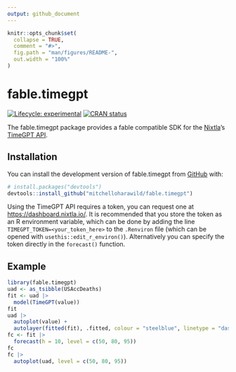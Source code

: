 ```yaml
---
output: github_document
---
```


<!-- README.md is generated from README.Rmd. Please edit that file -->

```r
knitr::opts_chunk$set(
  collapse = TRUE,
  comment = "#>",
  fig.path = "man/figures/README-",
  out.width = "100%"
)
```

# fable.timegpt

<!-- badges: start -->
[![Lifecycle: experimental](https://img.shields.io/badge/lifecycle-experimental-orange.svg)](https://lifecycle.r-lib.org/articles/stages.html#experimental)
[![CRAN status](https://www.r-pkg.org/badges/version/fable.timegpt)](https://CRAN.R-project.org/package=fable.timegpt)
<!-- badges: end -->

The fable.timegpt package provides a fable compatible SDK for the [Nixtla](https://www.nixtla.io/)'s [TimeGPT API](https://docs.nixtla.io/).

## Installation

You can install the development version of fable.timegpt from [GitHub](https://github.com/) with:

``` r
# install.packages("devtools")
devtools::install_github("mitchelloharawild/fable.timegpt")
```

Using the TimeGPT API requires a token, you can request one at <https://dashboard.nixtla.io/>. It is recommended that you store the token as an R environment variable, which can be done by adding the line `TIMEGPT_TOKEN=<your_token_here>` to the `.Renviron` file (which can be opened with `usethis::edit_r_environ()`). Alternatively you can specify the token directly in the `forecast()` function.

## Example

```r
library(fable.timegpt)
uad <- as_tsibble(USAccDeaths)
fit <- uad |> 
  model(TimeGPT(value))
fit
uad |> 
  autoplot(value) + 
  autolayer(fitted(fit), .fitted, colour = "steelblue", linetype = "dashed")
fc <- fit |> 
  forecast(h = 10, level = c(50, 80, 95))
fc
fc |> 
  autoplot(uad, level = c(50, 80, 95))
```

